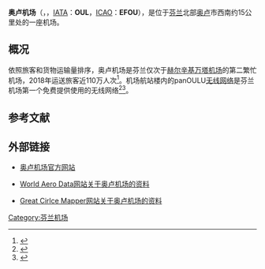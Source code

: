 {{Infobox airport
| name          = 奥卢机场
| nativename    = Oulun lentoasema<br/>Uleåborgs flygplats
| image         = Oulu_airport_terminal.jpg
| image-width   = 250px
| caption       = 
| type          = 民用
| operator      = Finavia
| opened        = 1953年
| closed        = 
| city-served   = [[奥卢|奥卢]]
| location      = [[奥卢|奥卢]]
| distance_to_city = 15千米
| elevation-m   = 14
| website       = {{URL|http://www.finavia.fi/en/oulu/}}
| IATA          = OUL
| ICAO          = EFOU
| FAA           = 
| LID           = 
| coordinates   = {{coord|64|55|45|N|25|21|20|E|type:airport}}
| pushpin_map   = Finland
| pushpin_label = OUL
| pushpin_map_caption = 在芬兰的位置
| r1-number     = 12/30
| r1-length-f   = 8205
| r1-length-m   = 2501
| r1-surface    = 沥青
| stat-year     = 2018
| stat_passenger = 1,096,917<ref name="旅客数"/>
| stat_cargo    = 
| stat_flight   = 
| stat1-header  = 飞机降落次数
| stat1-data    = 5,166<ref name="降落次数">{{cite web | url = https://www.finavia.fi/sites/default/files/documents/Liikenneilmailun%20laskeutumiset%20lentoasemittain%201998-2018.pdf | title = LIIKENNEILMAILUN LASKEUTUMISET LENTOASEMITTAIN 1998-2018 | format = pdf | language = fi | publisher = Finavia | accessdate = 2019-03-13 | archive-date = 2021-06-28 | archive-url = https://web.archive.org/web/20210628053923/https://www.finavia.fi/sites/default/files/documents/Liikenneilmailun%20laskeutumiset%20lentoasemittain%201998-2018.pdf | dead-url = no }}</ref>
| footnotes     = 
}}
'''奥卢机场'''（{{lang-fi|Oulun lentoasema}}，{{lang-sv|Uleåborgs flygplats}}，[[IATA机场代码|IATA]]：'''OUL'''，[[ICAO机场代码|ICAO]]：'''EFOU'''），是位于[[芬兰|芬兰]]北部[[奥卢|奥卢]]市西南约15公里处的一座机场。

== 概况 ==
依照旅客和货物运输量排序，奥卢机场是芬兰仅次于[[赫尔辛基万塔机场|赫尔辛基万塔机场]]的第二繁忙机场，2018年运送旅客近110万人次<ref name="旅客数">{{cite web | url = https://www.finavia.fi/sites/default/files/documents/Matkustajat%20lentoasemittain%201998-2018.pdf | title = MATKUSTAJAT LENTOASEMITTAIN 1998-2018 | format = pdf | language = fi | publisher = Finavia | accessdate = 2019-03-13 | archive-date = 2019-03-27 | archive-url = https://web.archive.org/web/20190327221823/https://www.finavia.fi/sites/default/files/documents/Matkustajat%20lentoasemittain%201998-2018.pdf | dead-url = no }}</ref>。机场航站楼内的panOULU[[无线网络|无线网络]]是芬兰机场第一个免费提供使用的无线网络<ref>{{cite web |url=http://www.digitoday.fi/page.php?page_id=11&news_id=20078421 |title=Oulun lentoasemalla ilmaiseksi internetiin |publisher=digitoday.fi |date=2007年4月4日 |accessdate=2008年9月21日 |language=fi |archive-date=2007年9月30日 |archive-url=https://web.archive.org/web/20070930023815/http://www.digitoday.fi/page.php?page_id=11&news_id=20078421 |dead-url=no }}</ref><ref>{{cite web |url=http://www.tietokone.fi/uutta/uutinen.asp?news_id=30142 |title=Oulu innostui langattomasta lentokentästä |publisher=tietokone.fi |date=2007年4月5日 |accessdate=2008年9月21日 |language=fi |deadurl=yes |archiveurl=https://web.archive.org/web/20070929094519/http://www.tietokone.fi/uutta/uutinen.asp?news_id=30142 |archivedate=2007年9月29日 }}</ref>。

== 参考文献 ==
{{reflist}}

== 外部链接 ==
* {{Fi icon}}{{En icon}}[http://www.finavia.fi/en/oulu/ 奥卢机场官方网站] {{Wayback|url=http://www.finavia.fi/en/oulu/ |date=20170721233314 }}
* {{En icon}}[https://web.archive.org/web/20061108121845/http://www.worldaerodata.com/wad.cgi?id=FI88603 World Aero Data网站关于奥卢机场的资料]
* {{En icon}}[http://gc.kls2.com/airport/EFOU Great Cirlce Mapper网站关于奥卢机场的资料] {{Wayback|url=http://gc.kls2.com/airport/EFOU |date=20200915172429 }}

{{芬兰机场}}
[[Category:芬兰机场|Category:芬兰机场]]